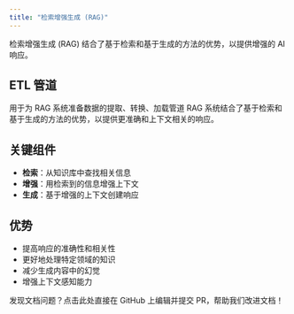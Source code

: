 ```yaml
---
title: "检索增强生成 (RAG)"
---
```


检索增强生成 (RAG) 结合了基于检索和基于生成的方法的优势，以提供增强的 AI 响应。

## ETL 管道

<Card title="ETL 管道" href="/spring4ai/api/etl-pipeline">
  用于为 RAG 系统准备数据的提取、转换、加载管道
</Card>

<Note>
RAG 系统结合了基于检索和基于生成的方法的优势，以提供更准确和上下文相关的响应。
</Note>

## 关键组件

- **检索**：从知识库中查找相关信息
- **增强**：用检索到的信息增强上下文
- **生成**：基于增强的上下文创建响应

## 优势

- 提高响应的准确性和相关性
- 更好地处理特定领域的知识
- 减少生成内容中的幻觉
- 增强上下文感知能力 

<Card title="文档有误？请协助编辑" icon="pencil" href="https://github.com/javaai-pig4cloud-com/javaai-docs/edit/main/spring-ai/api/retrieval-augmented-generation.mdx">
  发现文档问题？点击此处直接在 GitHub 上编辑并提交 PR，帮助我们改进文档！
</Card>
